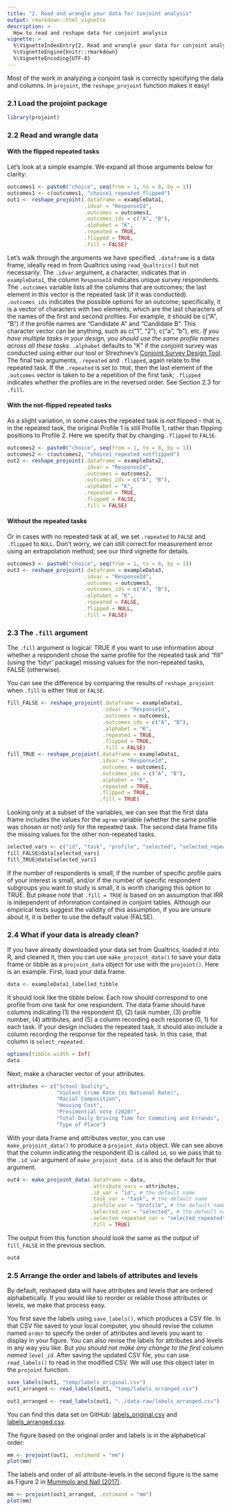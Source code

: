 ```yaml
---
title: "2. Read and wrangle your data for conjoint analysis"
output: rmarkdown::html_vignette
description: >
  How to read and reshape data for conjoint analysis
vignette: >
  %\VignetteIndexEntry{2. Read and wrangle your data for conjoint analysis}
  %\VignetteEngine{knitr::rmarkdown}
  %\VignetteEncoding{UTF-8}
---
```


Most of the work in analyzing a conjoint task is correctly specifying the data and columns. In `projoint`, the `reshape_projoint` function makes it easy!

### 2.1 Load the projoint package

```r
library(projoint)
```

### 2.2 Read and wrangle data

#### With the flipped repeated tasks

Let's look at a simple example. We expand all those arguments below for clarity:

```r
outcomes1 <- paste0("choice", seq(from = 1, to = 8, by = 1))
outcomes1 <- c(outcomes1, "choice1_repeated_flipped")
out1 <- reshape_projoint(.dataframe = exampleData1, 
                         .idvar = "ResponseId", 
                         .outcomes = outcomes1,
                         .outcomes_ids = c("A", "B"),
                         .alphabet = "K", 
                         .repeated = TRUE,
                         .flipped = TRUE, 
                         .fill = FALSE)
```

Let's walk through the arguments we have specified. `.dataframe` is a data frame, ideally read in from Qualtrics using `read_Qualtrics()` but not necessarily. The `.idvar` argument, a character, indicates that in `exampleData1`, the column `ResponseId` indicates unique survey respondents. The `.outcomes` variable lists all the columns that are outcomes; the last element in this vector is the repeated task (if it was conducted). `.outcomes_ids` indicates the possible options for an outcome; specifically, it is a vector of characters with two elements, which are the last characters of the names of the first and second profiles. For example, it should be c("A", "B") if the profile names are "Candidate A" and "Candidate B". This character vector can be anything, such as c("1", "2"), c("a", "b"), etc. *If you have multiple tasks in your design, you should use the same profile names across all these tasks*. `.alphabet` defaults to "K" if the conjoint survey was conducted using either our tool or Strezhnev's [Conjoint Survey Design Tool](https://github.com/astrezhnev/conjointsdt). The final two arguments, `.repeated` and `.flipped`, again relate to the repeated task. If the `.repeated` is set to `TRUE`, then the last element of the `.outcomes` vector is taken to be a repetition of the first task; `.flipped` indicates whether the profiles are in the reversed order. See Section 2.3 for `.fill`. 

#### With the not-flipped repeated tasks

As a slight variation, in some cases the repeated task is *not* flipped -- that is, in the repeated task, the original Profile 1 is still Profile 1, rather than flipping positions to Profile 2. Here we specify that by changing `.flipped` to `FALSE`.

```r
outcomes2 <- paste0("choice", seq(from = 1, to = 8, by = 1))
outcomes2 <- c(outcomes2, "choice1_repeated_notflipped")
out2 <- reshape_projoint(.dataframe = exampleData2, 
                         .idvar = "ResponseId", 
                         .outcomes = outcomes2,
                         .outcomes_ids = c("A", "B"),
                         .alphabet = "K", 
                         .repeated = TRUE,
                         .flipped = FALSE,
                         .fill = FALSE)
```

#### Without the repeated tasks

Or in cases with no repeated task at all, we set `.repeated` to `FALSE` and  `.flipped` to `NULL`. Don't worry, we can still correct for measurement error using an extrapolation method; see our third vignette for details.

```r
outcomes3 <- paste0("choice", seq(from = 1, to = 8, by = 1))
out3 <- reshape_projoint(.dataframe = exampleData3, 
                         .idvar = "ResponseId", 
                         .outcomes = outcomes3,
                         .outcomes_ids = c("A", "B"),
                         .alphabet = "K", 
                         .repeated = FALSE,
                         .flipped = NULL,
                         .fill = FALSE)
```


### 2.3 The `.fill` argument

The `.fill` argument is logical: TRUE if you want to use information about whether a respondent chose the same profile for the repeated task and "fill" (using the 'tidyr' package) missing values for the non-repeated tasks, FALSE (otherwise). 

You can see the difference by comparing the results of `reshape_projoint` when `.fill` is either `TRUE` or `FALSE`. 

```r
fill_FALSE <- reshape_projoint(.dataframe = exampleData1, 
                               .idvar = "ResponseId", 
                               .outcomes = outcomes1,
                               .outcomes_ids = c("A", "B"),
                               .alphabet = "K", 
                               .repeated = TRUE,
                               .flipped = TRUE, 
                               .fill = FALSE)
fill_TRUE <- reshape_projoint(.dataframe = exampleData1, 
                              .idvar = "ResponseId", 
                              .outcomes = outcomes1,
                              .outcomes_ids = c("A", "B"),
                              .alphabet = "K", 
                              .repeated = TRUE,
                              .flipped = TRUE, 
                              .fill = TRUE)
```
Looking only at a subset of the variables, we can see that the first data frame includes the values for the `agree` variable (whether the same profile was chosen or not) only for the repeated task. The second data frame fills the missing values for the other non-repeated tasks.

```r
selected_vars <- c("id", "task", "profile", "selected", "selected_repeated", "agree")
fill_FALSE@data[selected_vars]
fill_TRUE@data[selected_vars]
```

If the number of respondents is small, if the number of specific profile pairs of your interest is small, and/or if the number of specific respondent subgroups you want to study is small, it is worth changing this option to TRUE. But please note that `.fill = TRUE` is based on an assumption that IRR is independent of information contained in conjoint tables. Although our empirical tests suggest the validity of this assumption, if you are unsure about it, it is better to use the default value (FALSE).

### 2.4 What if your data is already clean?

If you have already downloaded your data set from Qualtrics, loaded it into R, and cleaned it, then you can use  `make_projoint_data()` to save your data frame or tibble as a `projoint_data` object for use with the `projoint()`. Here is an example. First, load your data frame. 
```r
data <- exampleData1_labelled_tibble
```


It should look like the tibble below. Each row should correspond to one profile from one task for one respondent. The data frame should have columns indicating (1) the respondent ID, (2) task number, (3) profile number, (4) attributes, and (5) a column recording each response (0, 1) for each task. If your design includes the repeated task, it should also include a column recording the response for the repeated task. In this case, that column is `select_repeated`.


```r
options(tibble.width = Inf)
data
```

Next, make a character vector of your attributes. 
```r
attributes <- c("School Quality",
                "Violent Crime Rate (Vs National Rate)",
                "Racial Composition",
                "Housing Cost",
                "Presidential Vote (2020)",
                "Total Daily Driving Time for Commuting and Errands",
                "Type of Place")
```

With your data frame and attributes vector, you can use `make_projoint_data()` to produce a `projoint_data` object. We can see above that the column indicating the respondent ID is called `id`, so we pass that to the `.id_var` argument of `make_projoint_data`. `id` is also the default for that argument.

```r
out4 <- make_projoint_data(.dataframe = data,
                           .attribute_vars = attributes, 
                           .id_var = "id", # the default name
                           .task_var = "task", # the default name
                           .profile_var = "profile", # the default name
                           .selected_var = "selected", # the default name
                           .selected_repeated_var = "selected_repeated", # the default is NULL
                           .fill = TRUE)
```

The output from this function should look the same as the output of `fill_FALSE` in the previous section.

```r
out4
```


### 2.5 Arrange the order and labels of attributes and levels

By default, reshaped data will have attributes and levels that are ordered alphabetically. If you would like to reorder or relable those attributes or levels, we make that process easy.

You first save the labels using `save_labels()`, which produces a CSV file. In that CSV file saved to your local computer, you should revise the column named `order` to specify the order of attributes and levels you want to display in your figure. You can also revise the labels for attributes and levels in any way you like. But *you should not make any change to the first column named `level_id`*. After saving the updated CSV file, you can use `read_labels()` to read in the modified CSV. We will use this object later in the  `projoint` function.

```r
save_labels(out1, "temp/labels_original.csv")
out1_arranged <- read_labels(out1, "temp/labels_arranged.csv")
```

```r
out1_arranged <- read_labels(out1, "../data-raw/labels_arranged.csv")
```

You can find this data set on GitHub: [labels_original.csv](https://github.com/yhoriuchi/projoint/blob/master/data-raw/labels_original.csv) and [labels_arranged.csv](https://github.com/yhoriuchi/projoint/blob/master/data-raw/labels_arranged.csv).

The figure based on the original order and labels is in the alphabetical order:
```r
mm <- projoint(out1, .estimand = "mm")
plot(mm)
```

The labels and order of all attribute-levels in the second figure is the same as Figure 2 in [Mummolo and Nall (2017)](https://doi.org/10.1086/687569).
```r
mm <- projoint(out1_arranged, .estimand = "mm")
plot(mm)
```



